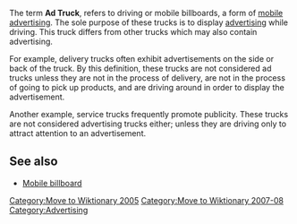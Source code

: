 [[Category:Move to Wiktionary 2005]]
[[Category:Move to Wiktionary 2007-08]]

{{Wikify|date=April 2007}}
<!-- Unsourced image removed: [[Image:Ad Truck.jpg|thumb]] -->
The term '''Ad Truck''', refers to driving or mobile billboards, a form of [[Wrap advertising#Mobile billboards|mobile advertising]]. The sole purpose of these trucks is to display [[Advertising|advertising]] while driving. This truck differs from other trucks which may also contain advertising. 

For example, delivery trucks often exhibit advertisements on the side or back of the truck. By this definition, these trucks are not considered ad trucks unless they are not in the process of delivery, are not in the process of going to pick up products, and are driving around in order to display the advertisement. 

Another example, service trucks frequently promote publicity. These trucks are not considered advertising trucks either; unless they are driving only to attract attention to an advertisement.

==See also==
*[[Mobile billboard]]

[[Category:Advertising]]